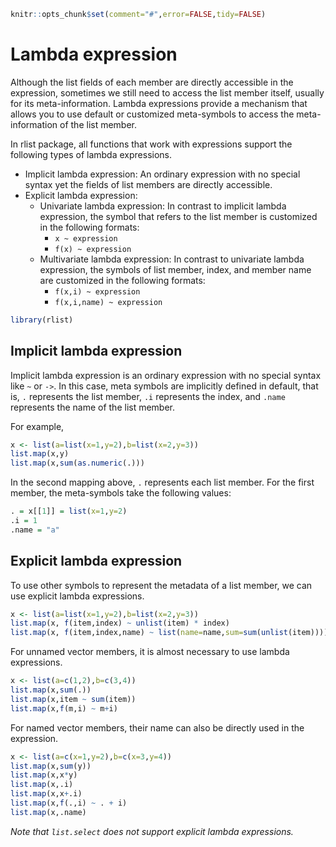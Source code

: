 <!--
%\VignetteEngine{knitr}
%\VignetteIndexEntry{Lambda expression}
-->

```r
knitr::opts_chunk$set(comment="#",error=FALSE,tidy=FALSE)
```

# Lambda expression

Although the list fields of each member are directly accessible in the expression, sometimes we still need to access the list member itself, usually for its meta-information. Lambda expressions provide a mechanism that allows you to use default or customized meta-symbols to access the meta-information of the list member.

In rlist package, all functions that work with expressions support the following types of lambda expressions.

- Implicit lambda expression: An ordinary expression with no special syntax yet the fields of list members are directly accessible. 
- Explicit lambda expression:
    - Univariate lambda expression: In contrast to implicit lambda expression, the symbol that refers to the list member is customized in the following formats:
        * `x ~ expression`
        * `f(x) ~ expression`
    - Multivariate lambda expression: In contrast to univariate lambda expression, the symbols of list member, index, and member name are customized in the following formats:
        * `f(x,i) ~ expression`
        * `f(x,i,name) ~ expression`

```r
library(rlist)
```


## Implicit lambda expression

Implicit lambda expression is an ordinary expression with no special syntax like `~` or `->`. In this case, meta symbols are implicitly defined in default, that is, `.` represents the list member, `.i` represents the index, and `.name` represents the name of the list member.

For example,

```r
x <- list(a=list(x=1,y=2),b=list(x=2,y=3))
list.map(x,y)
list.map(x,sum(as.numeric(.)))
```

In the second mapping above, `.` represents each list member. For the first member, the meta-symbols take the following values:

```r
. = x[[1]] = list(x=1,y=2)
.i = 1
.name = "a"
```

## Explicit lambda expression

To use other symbols to represent the metadata of a list member, we can use explicit lambda expressions.

```r
x <- list(a=list(x=1,y=2),b=list(x=2,y=3))
list.map(x, f(item,index) ~ unlist(item) * index)
list.map(x, f(item,index,name) ~ list(name=name,sum=sum(unlist(item))))
```

For unnamed vector members, it is almost necessary to use lambda expressions.

```r
x <- list(a=c(1,2),b=c(3,4))
list.map(x,sum(.))
list.map(x,item ~ sum(item))
list.map(x,f(m,i) ~ m+i)
```

For named vector members, their name can also be directly used in the expression.

```r
x <- list(a=c(x=1,y=2),b=c(x=3,y=4))
list.map(x,sum(y))
list.map(x,x*y)
list.map(x,.i)
list.map(x,x+.i)
list.map(x,f(.,i) ~ . + i)
list.map(x,.name)
```

*Note that `list.select` does not support explicit lambda expressions.*
